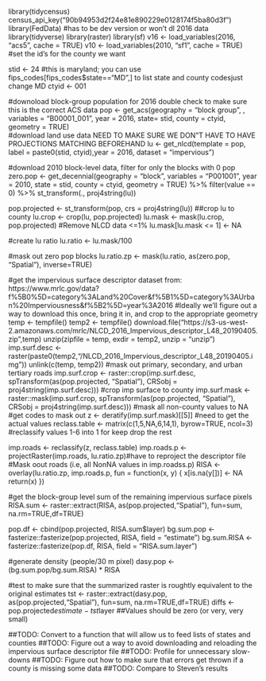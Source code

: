 library(tidycensus)
census_api_key("90b94953d2f24e81e890229e0128174f5ba80d3f")
library(FedData) #has to be dev version or won't dl 2016 data
library(tidyverse)
library(raster)
library(sf)
v16 <- load_variables(2016, "acs5", cache = TRUE)
v10 <- load_variables(2010, "sf1", cache = TRUE)
#set the id's for the county we want

stid <- 24 #this is maryland; you can use fips_codes[fips_codes$state=="MD",] to list state and county codesjust change MD
ctyid <- 001

#downoload block-group population for 2016 double check to make sure this is the correct ACS data
pop <- get_acs(geography = "block group", , variables = "B00001_001", 
               year = 2016, state= stid, county = ctyid, 
               geometry = TRUE)   
#download land use data NEED TO MAKE SURE WE DON"T HAVE TO HAVE PROJECTIONS MATCHING BEFOREHAND
lu <- get_nlcd(template = pop, label = paste0(stid, ctyid),year = 2016, dataset = "impervious")

#download 2010 block-level data, filter for only the blocks with 0 pop
zero.pop <- get_decennial(geography = "block", variables = "P001001", 
                          year = 2010, state = stid, county = ctyid, 
                          geometry = TRUE) %>% filter(value == 0) %>% st_transform(., proj4string(lu))


pop.projected <- st_transform(pop, crs = proj4string(lu))
##crop lu to county
lu.crop <- crop(lu, pop.projected)
lu.mask <- mask(lu.crop, pop.projected)
#Remove NLCD data <=1%
lu.mask[lu.mask <= 1] <- NA

#create lu ratio
lu.ratio <- lu.mask/100

#mask out zero pop blocks
lu.ratio.zp <- mask(lu.ratio, as(zero.pop, "Spatial"), inverse=TRUE)

#get the impervious surface descriptor dataset from: https://www.mrlc.gov/data?f%5B0%5D=category%3ALand%20Cover&f%5B1%5D=category%3AUrban%20Imperviousness&f%5B2%5D=year%3A2016
#Ideally we'll figure out a way to download this once, bring it in, and crop to the appropriate geometry
temp <- tempfile()
temp2 <- tempfile()
download.file("https://s3-us-west-2.amazonaws.com/mrlc/NLCD_2016_Impervious_descriptor_L48_20190405.zip",temp)
unzip(zipfile = temp, exdir = temp2, unzip = "unzip")
imp.surf.desc <- raster(paste0(temp2,"/NLCD_2016_Impervious_descriptor_L48_20190405.img"))
unlink(c(temp, temp2))
#mask out primary, secondary, and urban tertiary roads
imp.surf.crop <- raster::crop(imp.surf.desc, spTransform(as(pop.projected, "Spatial"), CRSobj = proj4string(imp.surf.desc))) #crop imp surface to county
imp.surf.mask <- raster::mask(imp.surf.crop, spTransform(as(pop.projected, "Spatial"), CRSobj = proj4string(imp.surf.desc))) #mask all non-county values to NA
#get codes to mask out
z <- deratify(imp.surf.mask)[[5]] #need to get the actual values
reclass.table <- matrix(c(1,5,NA,6,14,1), byrow=TRUE, ncol=3) #reclassify values 1-6 into 1 for keep drop the rest

imp.roads <- reclassify(z, reclass.table)
imp.roads.p <- projectRaster(imp.roads, lu.ratio.zp)#have to reproject the descriptor file
#Mask oout roads (i.e, all NonNA values in imp.roadss.p)
RISA <- overlay(lu.ratio.zp, imp.roads.p, fun = function(x, y) {
  x[is.na(y[])] <- NA
  return(x)
})

#get the block-group level sum of the remaining impervious surface pixels
RISA.sum <- raster::extract(RISA, as(pop.projected,"Spatial"), fun=sum, na.rm=TRUE,df=TRUE)

pop.df <- cbind(pop.projected, RISA.sum$layer)
bg.sum.pop <- fasterize::fasterize(pop.projected, RISA, field = "estimate")
bg.sum.RISA <- fasterize::fasterize(pop.df, RISA, field = "RISA.sum.layer")

#generate density (people/30 m pixel)
dasy.pop <- (bg.sum.pop/bg.sum.RISA) * RISA

#test to make sure that the summarized raster is roughtly equivalent to the original estimates
tst <- raster::extract(dasy.pop, as(pop.projected,"Spatial"), fun=sum, na.rm=TRUE,df=TRUE)
diffs <- pop.projected$estimate - tst$layer ##Values should be zero (or very, very small)

##TODO: Convert to a function that will allow us to feed lists of states and counties
##TODO: Figure out a way to avoid downloading and reloading the impervious surface descriptor file 
##TODO: Profile for unnecessary slow-downs
##TODO: Figure out how to make sure that errors get thrown if a county is missing some data
##TODO: Compare to Steven's results
